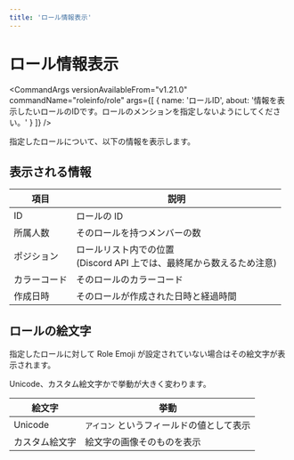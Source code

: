 ```yaml
---
title: 'ロール情報表示'
---
```




# ロール情報表示

<CommandArgs
  versionAvailableFrom="v1.21.0"
  commandName="roleinfo/role"
  args={[
    {
      name: 'ロールID',
      about:
        '情報を表示したいロールのIDです。ロールのメンションを指定しないようにしてください。'
    }
  ]}
/>

指定したロールについて、以下の情報を表示します。

## 表示される情報

| 項目         | 説明                                                                        |
| ------------ | --------------------------------------------------------------------------- |
| ID           | ロールの ID                                                                 |
| 所属人数     | そのロールを持つメンバーの数                                                |
| ポジション   | ロールリスト内での位置 <br/> (Discord API 上では、最終尾から数えるため注意) |
| カラーコード | そのロールのカラーコード                                                    |
| 作成日時     | そのロールが作成された日時と経過時間                                        |

## ロールの絵文字

指定したロールに対して Role Emoji が設定されていない場合はその絵文字が表示されます。

Unicode、カスタム絵文字かで挙動が大きく変わります。

| 絵文字         | 挙動                                      |
| -------------- | ----------------------------------------- |
| Unicode        | `アイコン` というフィールドの値として表示 |
| カスタム絵文字 | 絵文字の画像そのものを表示                |
